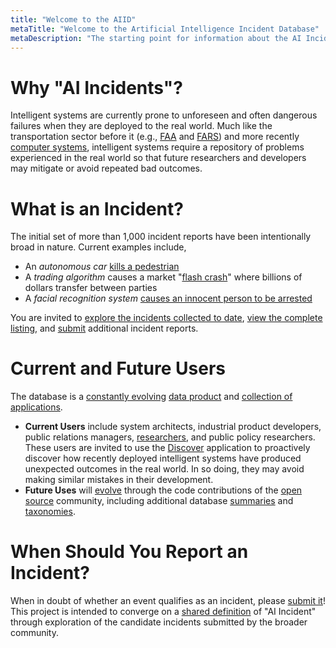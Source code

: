 ```yaml
---
title: "Welcome to the AIID"
metaTitle: "Welcome to the Artificial Intelligence Incident Database"
metaDescription: "The starting point for information about the AI Incident Database"
---
```


# Why "AI Incidents"?

Intelligent systems are currently prone to unforeseen and often dangerous failures when they are deployed to the real world. Much like the transportation sector before it (e.g., [FAA](https://www.faa.gov/data_research/accident_incident/) and [FARS](https://www.nhtsa.gov/research-data/fatality-analysis-reporting-system-fars)) and more recently [computer systems](https://cve.mitre.org/cve/), intelligent systems require a repository of problems experienced in the real world so that future researchers and developers may mitigate or avoid repeated bad outcomes.

# What is an Incident?

The initial set of more than 1,000 incident reports have been intentionally broad in nature. Current examples include,

* An *autonomous car* [kills a pedestrian](https://incidentdatabase.ai/apps/discover?incident_id=4)
* A *trading algorithm* causes a market "[flash crash](https://incidentdatabase.ai/apps/discover?incident_id=28)" where billions of dollars transfer between parties
* A *facial recognition system* [causes an innocent person to be arrested](https://incidentdatabase.ai/apps/discover?s=&incident_id=74)

You are invited to [explore the incidents collected to date](/about_apps/1-discover), [view the complete listing](https://incidentdatabase.ai/summaries/incidents), and [submit](/about_apps/2-submit) additional incident reports.

# Current and Future Users

The database is a [constantly evolving](/roadmap) [data product](/develop) and [collection of applications](/apps).

* **Current Users** include system architects, industrial product developers, public relations managers, [researchers](/research), and public policy researchers. These users are invited to use the [Discover](/about_apps/1-discover) application to proactively discover how recently deployed intelligent systems have produced unexpected outcomes in the real world. In so doing, they may avoid making similar mistakes in their development.
* **Future Uses** will [evolve](/roadmap) through the code contributions of the [open source](https://github.com/PartnershipOnAI/aiid) community, including additional database [summaries](/summaries) and [taxonomies](/roadmap).

# When Should You Report an Incident?

When in doubt of whether an event qualifies as an incident, please [submit it](/about_apps/2-submit)! This project is intended to converge on a [shared definition](/research) of "AI Incident" through exploration of the candidate incidents submitted by the broader community.
